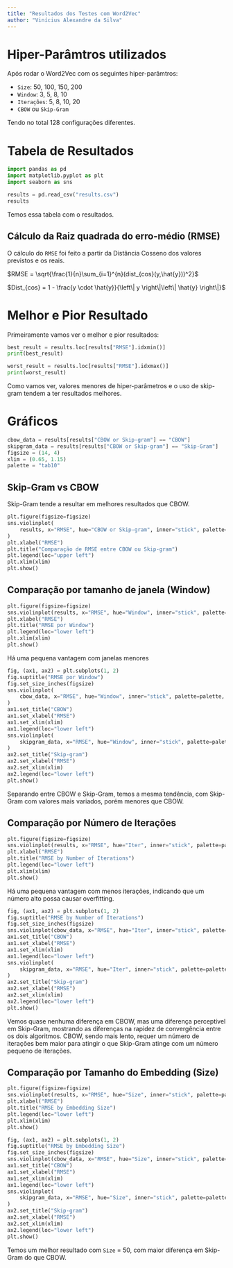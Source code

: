 ---
title: "Resultados dos Testes com Word2Vec"
author: "Vinícius Alexandre da Silva"
---

# Hiper-Parâmtros utilizados

Após rodar o Word2Vec com os seguintes hiper-parâmtros:

-   `Size`: 50, 100, 150, 200
-   `Window`: 3, 5, 8, 10
-   `Iterações`: 5, 8, 10, 20
-   `CBOW` ou `Skip-Gram`

Tendo no total 128 configurações diferentes.

# Tabela de Resultados

```{python}
import pandas as pd
import matplotlib.pyplot as plt
import seaborn as sns

results = pd.read_csv("results.csv")
results
```

Temos essa tabela com o resultados.

## Cálculo da Raiz quadrada do erro-médio (RMSE)

O cálculo do `RMSE` foi feito a partir da Distância Cosseno dos valores previstos e os reais.

$RMSE = \sqrt{\frac{1}{n}\sum_{i=1}^{n}(dist_{cos}(y,\hat{y}))^2}$

$Dist_{cos} = 1 - \frac{y \cdot \hat{y}}{\left\| y \right\|\left\| \hat{y} \right\|}$

# Melhor e Pior Resultado

Primeiramente vamos ver o melhor e pior resultados:

```{python}
best_result = results.loc[results["RMSE"].idxmin()]
print(best_result)
```

```{python}
worst_result = results.loc[results["RMSE"].idxmax()]
print(worst_result)
```

Como vamos ver, valores menores de hiper-parâmetros e o uso de skip-gram tendem a ter resultados melhores.

# Gráficos

```{python}
cbow_data = results[results["CBOW or Skip-gram"] == "CBOW"]
skipgram_data = results[results["CBOW or Skip-gram"] == "Skip-Gram"]
figsize = (14, 4)
xlim = (0.65, 1.15)
palette = "tab10"
```

## Skip-Gram vs CBOW

Skip-Gram tende a resultar em melhores resultados que CBOW.

```{python}
plt.figure(figsize=figsize)
sns.violinplot(
    results, x="RMSE", hue="CBOW or Skip-gram", inner="stick", palette=palette
)
plt.xlabel("RMSE")
plt.title("Comparação de RMSE entre CBOW ou Skip-gram")
plt.legend(loc="upper left")
plt.xlim(xlim)
plt.show()
```

## Comparação por tamanho de janela (Window)

```{python}
plt.figure(figsize=figsize)
sns.violinplot(results, x="RMSE", hue="Window", inner="stick", palette=palette)
plt.xlabel("RMSE")
plt.title("RMSE por Window")
plt.legend(loc="lower left")
plt.xlim(xlim)
plt.show()
```
Há uma pequena vantagem com janelas menores

```{python}
fig, (ax1, ax2) = plt.subplots(1, 2)
fig.suptitle("RMSE por Window")
fig.set_size_inches(figsize)
sns.violinplot(
    cbow_data, x="RMSE", hue="Window", inner="stick", palette=palette, ax=ax1
)
ax1.set_title("CBOW")
ax1.set_xlabel("RMSE")
ax1.set_xlim(xlim)
ax1.legend(loc="lower left")
sns.violinplot(
    skipgram_data, x="RMSE", hue="Window", inner="stick", palette=palette, ax=ax2
)
ax2.set_title("Skip-gram")
ax2.set_xlabel("RMSE")
ax2.set_xlim(xlim)
ax2.legend(loc="lower left")
plt.show()
```
Separando entre CBOW e Skip-Gram, temos a mesma tendência, com Skip-Gram com valores mais variados, porém menores que CBOW.

## Comparação por Número de Iterações
```{python}
plt.figure(figsize=figsize)
sns.violinplot(results, x="RMSE", hue="Iter", inner="stick", palette=palette)
plt.xlabel("RMSE")
plt.title("RMSE by Number of Iterations")
plt.legend(loc="lower left")
plt.xlim(xlim)
plt.show()
```
Há uma pequena vantagem com menos iterações, indicando que um número alto possa causar overfitting.
```{python}
fig, (ax1, ax2) = plt.subplots(1, 2)
fig.suptitle("RMSE by Number of Iterations")
fig.set_size_inches(figsize)
sns.violinplot(cbow_data, x="RMSE", hue="Iter", inner="stick", palette=palette, ax=ax1)
ax1.set_title("CBOW")
ax1.set_xlabel("RMSE")
ax1.set_xlim(xlim)
ax1.legend(loc="lower left")
sns.violinplot(
    skipgram_data, x="RMSE", hue="Iter", inner="stick", palette=palette, ax=ax2
)
ax2.set_title("Skip-gram")
ax2.set_xlabel("RMSE")
ax2.set_xlim(xlim)
ax2.legend(loc="lower left")
plt.show()
```
Vemos quase nenhuma diferença em CBOW, mas uma diferença perceptível em Skip-Gram, mostrando as diferenças na rapidez de convergência entre os dois algoritmos.
CBOW, sendo mais lento, requer um número de iterações bem maior para atingir o que Skip-Gram atinge com um número pequeno de iterações.

## Comparação por Tamanho do Embedding (Size)
```{python}
plt.figure(figsize=figsize)
sns.violinplot(results, x="RMSE", hue="Size", inner="stick", palette=palette)
plt.xlabel("RMSE")
plt.title("RMSE by Embedding Size")
plt.legend(loc="lower left")
plt.xlim(xlim)
plt.show()
```

```{python}
fig, (ax1, ax2) = plt.subplots(1, 2)
fig.suptitle("RMSE by Embedding Size")
fig.set_size_inches(figsize)
sns.violinplot(cbow_data, x="RMSE", hue="Size", inner="stick", palette=palette, ax=ax1)
ax1.set_title("CBOW")
ax1.set_xlabel("RMSE")
ax1.set_xlim(xlim)
ax1.legend(loc="lower left")
sns.violinplot(
    skipgram_data, x="RMSE", hue="Size", inner="stick", palette=palette, ax=ax2
)
ax2.set_title("Skip-gram")
ax2.set_xlabel("RMSE")
ax2.set_xlim(xlim)
ax2.legend(loc="lower left")
plt.show()
```
Temos um melhor resultado com `Size` = 50, com maior diferença em Skip-Gram do que CBOW.